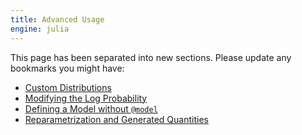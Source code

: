 ---
title: Advanced Usage
engine: julia
---

This page has been separated into new sections. Please update any bookmarks you might have:

 - [Custom Distributions]({{< meta usage-custom-distribution >}})
 - [Modifying the Log Probability]({{< meta usage-modifying-logprob >}})
 - [Defining a Model without `@model`]({{< meta dev-model-manual >}})
 - [Reparametrization and Generated Quantities]({{< meta usage-generated-quantities >}})
